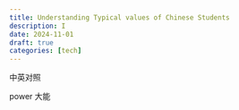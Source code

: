 ```yaml
---
title: Understanding Typical values of Chinese Students
description: I
date: 2024-11-01
draft: true
categories: [tech]
---
```


中英对照

power  大能